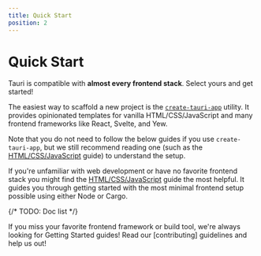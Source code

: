 ```yaml
---
title: Quick Start
position: 2
---
```



# Quick Start

Tauri is compatible with **almost every frontend stack**. Select yours and get started!

<Callout kind="tip" title="create-tauri-app">

The easiest way to scaffold a new project is the [`create-tauri-app`] utility. It provides opinionated templates for vanilla HTML/CSS/JavaScript and many frontend frameworks like React, Svelte, and Yew.

<CTACommands />

Note that you do not need to follow the below guides if you use `create-tauri-app`, but we still recommend reading one (such as the [HTML/CSS/JavaScript] guide) to understand the setup.

</Callout>

If you're unfamiliar with web development or have no favorite frontend stack you might find the [HTML/CSS/JavaScript] guide the most helpful. It guides you through getting started with the most minimal frontend setup possible using either Node or Cargo.

{/* TODO: Doc list */}

<Callout kind="info" title="Missing your favorite framework?">
  If you miss your favorite frontend framework or build tool, we're always
  looking for Getting Started guides! Read our [contributing] guidelines and
  help us out!
</Callout>

[html/css/javascript]: ./html-css-js.mdx
[contributing]: https://github.com/tauri-apps/tauri/blob/dev/.github/CONTRIBUTING.md
[`create-tauri-app`]: https://github.com/tauri-apps/create-tauri-app
